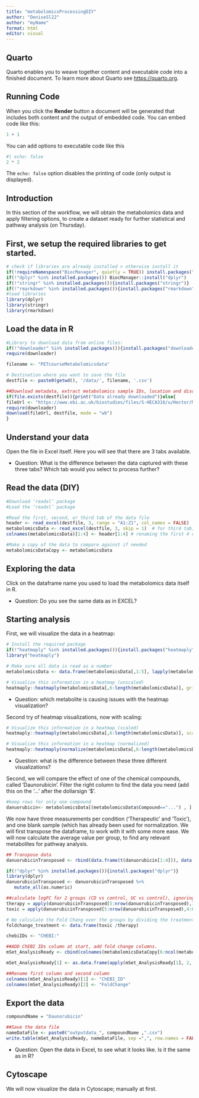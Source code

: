 ```yaml
---
title: "metabolomicsProcessingDIY"
author: "DeniseSl22"
author: "myName"
format: html
editor: visual
---
```


## Quarto

Quarto enables you to weave together content and executable code into a finished document. To learn more about Quarto see <https://quarto.org>.

## Running Code

When you click the **Render** button a document will be generated that includes both content and the output of embedded code. You can embed code like this:

```r
1 + 1
```

You can add options to executable code like this

```r
#| echo: false
2 * 2
```

The `echo: false` option disables the printing of code (only output is displayed).

## Introduction 

In this section of the workflow, we will obtain the metabolomics data and apply filtering options, to create a dataset ready for further statistical and pathway analysis (on Thursday).

## First, we setup the required libraries to get started.

```r

# check if libraries are already installed > otherwise install it
if(!requireNamespace("BiocManager", quietly = TRUE)) install.packages("BiocManager",repos = "http://cran.us.r-project.org")
if(!"dplyr" %in% installed.packages()) BiocManager::install("dplyr")
if(!"stringr" %in% installed.packages()){install.packages("stringr")}
if(!"rmarkdown" %in% installed.packages()){install.packages("rmarkdown")}
#load libraries
library(dplyr)
library(stringr)
library(rmarkdown)
```

## Load the data in R

```r
#Library to download data from online files:
if(!"downloader" %in% installed.packages()){install.packages("downloader")}
require(downloader)

filename <- "PETcourseMetabolomicsdata"

# Destination where you want to save the file
destfile <- paste0(getwd(), '/data/', filename, '.csv')

##Download metadata, extract metabolomics sample IDs, location and disorders.
if(file.exists(destfile)){print("Data already downloaded")}else{
fileUrl <- "https://www.ebi.ac.uk/biostudies/files/S-HECA316/u/Hector/MTs/72h_inc_media/HILIC/HeCaToS_LCMS_HILIC_All_Final.xlsx?accessType=DOWNLOAD"
require(downloader)
download(fileUrl, destfile, mode = "wb")
}
```

## Understand your data

Open the file in Excel itself. Here you will see that there are 3 tabs available.

-   Question: What is the difference between the data captured with these three tabs? Which tab would you select to process further?

## Read the data (DIY)

```r
#Download ‘readxl’ package
#Load the ‘readxl’ package

#Read the first, second, or third tab of the data file
header <- read_excel(destfile, 3, range = "A1:Z1", col_names = FALSE)
metabolomicsData <- read_excel(destfile, 3, skip = 1)  # for third tab, skipping first row
colnames(metabolomicsData)[1:4] <- header[1:4] # renaming the first 4 columns, since we had double headers.

#Make a copy of the data to compare against if needed
metabolomicsDataCopy <- metabolomicsData
```

## Exploring the data

Click on the dataframe name you used to load the metabolomics data itself in R.

-   Question: Do you see the same data as in EXCEL?

## Starting analysis

First, we will visualize the data in a heatmap:

```r
# Install the required package
if(!"heatmaply" %in% installed.packages()){install.packages("heatmaply")}
library("heatmaply")

# Make sure all data is read as a number
metabolomicsData <- data.frame(metabolomicsData[,1:5], lapply(metabolomicsData[,6:length(metabolomicsData)],as.numeric))

# Visualize this information in a heatmap (unscaled)
heatmaply::heatmaply(metabolomicsData[,6:length(metabolomicsData)], grid_gap = 1, colors = heat.colors(10), showticklabels = c(T, F))
```

-   Question: which metabolite is causing issues with the heatmap visualization?

Second try of heatmap visualizations, now with scaling:

```r
# Visualize this information in a heatmap (scaled)
heatmaply::heatmaply(metabolomicsData[,6:length(metabolomicsData)], scale = "column", grid_gap = 1, colors = heat.colors(10), showticklabels = c(T, F))

# Visualize this information in a heatmap (normalized)
heatmaply::heatmaply(normalize(metabolomicsData[,6:length(metabolomicsData)], grid_gap = 1, colors = heat.colors(10), showticklabels = c(T, F)))
```

-   Question: what is the difference between these three different visualizations?

Second, we will compare the effect of one of the chemical compounds, called 'Daunorubicin'. Filter the right column to find the data you need (add this on the '...' after the dollarsign '\$'.

```r
#keep rows for only one compound
danuorubicin<- metabolomicsData[(metabolomicsData$Compound=="...") , ]
```

We now have three measurements per condition ('Therapeutic' and 'Toxic'), and one blank sample (which has already been used for normalization. We will first transpose the dataframe, to work with it with some more ease. We will now calculate the average value per group, to find any relevant metabolites for pathway analysis.

```r
## Transpose data
danuorubicinTransposed <- rbind(data.frame(t(danuorubicin[1:4])), data.frame(t(sapply(danuorubicin[6:ncol(danuorubicin)], as.numeric))))

if(!"dplyr" %in% installed.packages()){install.packages("dplyr")}
library(dplyr)
danuorubicinTransposed <- danuorubicinTransposed %>%
   mutate_all(as.numeric)

##calculate logFC for 2 groups (CD vs control, UC vs control), ignoring missing values (NAs) when calculating the mean.  
therapy = apply(danuorubicinTransposed[5:nrow(danuorubicinTransposed),1:3], 1, mean, na.rm=TRUE)
toxic = apply(danuorubicinTransposed[5:nrow(danuorubicinTransposed),4:6], 1, mean, na.rm=TRUE)

# We calculate the Fold Chang over the groups by dividing the treatment group over the control group:
foldchange_treatment <- data.frame(toxic /therapy)

chebiIDs <- "CHEBI:"

##ADD ChEBI IDs column at start, add fold change columns.
mSet_AnalysisReady <- cbind(colnames(metabolomicsDataCopy[6:ncol(metabolomicsDataCopy)]), foldchange_treatment)

mSet_AnalysisReady[1] <- as.data.frame(apply(mSet_AnalysisReady[1], 2, function(x) paste0(chebiIDs, x)))

##Rename first column and second column
colnames(mSet_AnalysisReady)[1] <- "ChEBI_ID"
colnames(mSet_AnalysisReady)[2] <- "FoldChange"
```

## Export the data

```r
compoundName = "Daunorubicin"

##Save the data file
nameDataFile <- paste0("outputdata_", compoundName ,".csv")
write.table(mSet_AnalysisReady, nameDataFile, sep =",", row.names = FALSE)

```

-   Question: Open the data in Excel, to see what it looks like. Is it the same as in R?

## Cytoscape

We will now visualize the data in Cytoscape; manually at first.
